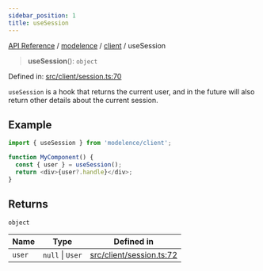 ```yaml
---
sidebar_position: 1
title: useSession
---
```


[API Reference](/api-reference/modelence/client/functions/../../../index) / [modelence](/api-reference/modelence/client/functions/../../index) / [client](/api-reference/modelence/client/functions/../index) / useSession

> **useSession**(): `object`

Defined in: [src/client/session.ts:70](https://github.com/modelence/modelence/blob/a1cb59344fac2bf473f8529d63492778a3f0ca41/packages/modelence/src/client/session.ts#L70)

`useSession` is a hook that returns the current user, and in the future will also return other details about the current session.

## Example

```ts
import { useSession } from 'modelence/client';

function MyComponent() {
  const { user } = useSession();
  return <div>{user?.handle}</div>;
}
```

## Returns

`object`

| Name | Type | Defined in |
| ------ | ------ | ------ |
| `user` | `null` \| `User` | [src/client/session.ts:72](https://github.com/modelence/modelence/blob/a1cb59344fac2bf473f8529d63492778a3f0ca41/packages/modelence/src/client/session.ts#L72) |
